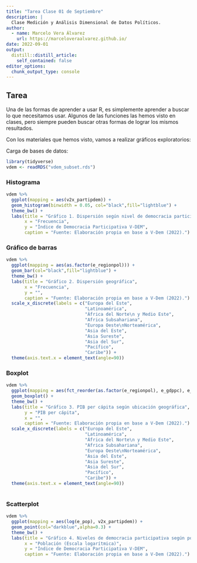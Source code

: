 ```yaml
---
title: "Tarea Clase 01 de Septiembre"
description: |
  Clase Medición y Análisis Dimensional de Datos Políticos.
author:
  - name: Marcelo Vera Álvarez
    url: https://marceloveraalvarez.github.io/
date: 2022-09-01
output:
  distill::distill_article:
    self_contained: false
editor_options: 
  chunk_output_type: console
---
```



## Tarea

Una de las formas de aprender a usar R, es simplemente aprender a buscar lo que necesitamos usar. Algunos de las funciones las hemos visto en clases, pero siempre pueden buscar otras formas de lograr los mismos resultados.

Con los materiales que hemos visto, vamos a realizar gráficos exploratorios:

Carga de bases de datos:

```r
library(tidyverse)
vdem <- readRDS("vdem_subset.rds")
```

### Histograma

```r
vdem %>% 
  ggplot(mapping = aes(v2x_partipdem)) +
  geom_histogram(binwidth = 0.05, col="black",fill="lightblue") +
  theme_bw() +
  labs(title = "Gráfico 1. Dispersión según nivel de democracia participativa",
       x = "Frecuencia",
       y = "Índice de Democracia Participativa V-DEM",
       caption = "Fuente: Elaboración propia en base a V-Dem (2022).")
```

### Gráfico de barras

```r
vdem %>% 
  ggplot(mapping = aes(as.factor(e_regionpol))) +
  geom_bar(col="black",fill="lightblue") +
  theme_bw() +
  labs(title = "Gráfico 2. Dispersión geográfica",
       x = "Frecuencia",
       y = "",
       caption = "Fuente: Elaboración propia en base a V-Dem (2022).") +
  scale_x_discrete(labels = c("Europa del Este",
                              "Latinoamérica",
                              "África del Norte\n y Medio Este",
                              "Africa Subsahariana",
                              "Europa Oeste\nNorteamérica",
                              "Asia del Este",
                              "Asia Sureste",
                              "Asia del Sur",
                              "Pacífico",
                              "Caribe")) +
  theme(axis.text.x = element_text(angle=90))
```

### Boxplot

```r
vdem %>% 
  ggplot(mapping = aes(fct_reorder(as.factor(e_regionpol), e_gdppc), e_gdppc)) +
  geom_boxplot() +
  theme_bw() +
  labs(title = "Gráfico 3. PIB per cápita según ubicación geográfica",
       y = "PIB per cápita",
       x = "",
       caption = "Fuente: Elaboración propia en base a V-Dem (2022).") +
  scale_x_discrete(labels = c("Europa del Este",
                              "Latinoamérica",
                              "África del Norte\n y Medio Este",
                              "Africa Subsahariana",
                              "Europa Oeste\nNorteamérica",
                              "Asia del Este",
                              "Asia Sureste",
                              "Asia del Sur",
                              "Pacífico",
                              "Caribe")) +
  theme(axis.text.x = element_text(angle=90))
  
```

### Scatterplot

```r
vdem %>% 
  ggplot(mapping = aes(log(e_pop), v2x_partipdem)) +
  geom_point(col="darkblue",alpha=0.3) +
  theme_bw() +
  labs(title = "Gráfico 4. Niveles de democracia participativa según población",
       x = "Población (Escala logarítmica)",
       y = "Índice de Democracia Participativa V-DEM",
       caption = "Fuente: Elaboración propia en base a V-Dem (2022).")
```


